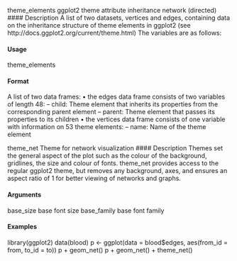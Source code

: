

theme_elements ggplot2 theme attribute inheritance network (directed)
#### Description
A list of two datasets, vertices and edges, containing data on the inheritance structure of theme
elements in ggplot2 (see http://docs.ggplot2.org/current/theme.html) The variables are as
follows:

#### Usage
theme_elements

#### Format
A list of two data frames:
• the edges data frame consists of two variables of length 48:
– child: Theme element that inherits its properties from the corresponding parent element
– parent: Theme element that passes its properties to its children
• the vertices data frame consists of one variable with information on 53 theme elements:
– name: Name of the theme element

theme_net Theme for network visualization
#### Description
Themes set the general aspect of the plot such as the colour of the background, gridlines, the size
and colour of fonts. theme_net provides access to the regular ggplot2 theme, but removes any
background, axes, and ensures an aspect ratio of 1 for better viewing of networks and graphs.

#### Arguments
base_size base font size
base_family base font family

#### Examples
library(ggplot2)
data(blood)
p <- ggplot(data = blood$edges, aes(from_id = from, to_id = to))
p + geom_net()
p + geom_net() + theme_net()
